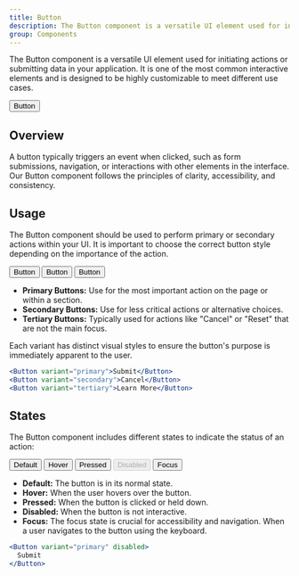 ```yaml
---
title: Button
description: The Button component is a versatile UI element used for initiating actions or submitting data in your application. It is one of the most common interactive elements and is designed to be highly customizable to meet different use cases.
group: Components
---
```



The Button component is a versatile UI element used for initiating actions or submitting data in your application. It is one of the most common interactive elements and is designed to be highly customizable to meet different use cases.

<ComponentExample type="single">
  <Button variant="primary" client:load>
    Button
  </Button>
</ComponentExample>

## Overview

A button typically triggers an event when clicked, such as form submissions, navigation, or interactions with other elements in the interface. Our Button component follows the principles of clarity, accessibility, and consistency.

## Usage

The Button component should be used to perform primary or secondary actions within your UI. It is important to choose the correct button style depending on the importance of the action.

<ComponentExample type="variants">
  <Button variant="primary" client:load>
    Button
  </Button>
  <Button variant="secondary" client:load>
    Button
  </Button>
  <Button variant="tertiary" client:load>
    Button
  </Button>
</ComponentExample>

- **Primary Buttons:** Use for the most important action on the page or within a section.
- **Secondary Buttons:** Use for less critical actions or alternative choices.
- **Tertiary Buttons:** Typically used for actions like "Cancel" or "Reset" that are not the main focus.

Each variant has distinct visual styles to ensure the button's purpose is immediately apparent to the user.

```jsx
<Button variant="primary">Submit</Button>
<Button variant="secondary">Cancel</Button>
<Button variant="tertiary">Learn More</Button>
```

## States

The Button component includes different states to indicate the status of an action:

<ComponentExample type="states">
  <Button variant="primary" client:load>
    Default
  </Button>
  <Button variant="primary" class="hover" client:load>
    Hover
  </Button>
  <Button variant="primary" class="pressed" client:load>
    Pressed
  </Button>
  <Button variant="primary" disabled client:load>
    Disabled
  </Button>
  <Button variant="primary" class="focus" client:load>
    Focus
  </Button>
</ComponentExample>

- **Default:** The button is in its normal state.
- **Hover:** When the user hovers over the button.
- **Pressed:** When the button is clicked or held down.
- **Disabled:** When the button is not interactive.
- **Focus:** The focus state is crucial for accessibility and navigation. When a user navigates to the button using the keyboard.

```jsx
<Button variant="primary" disabled>
  Submit
</Button>
```
